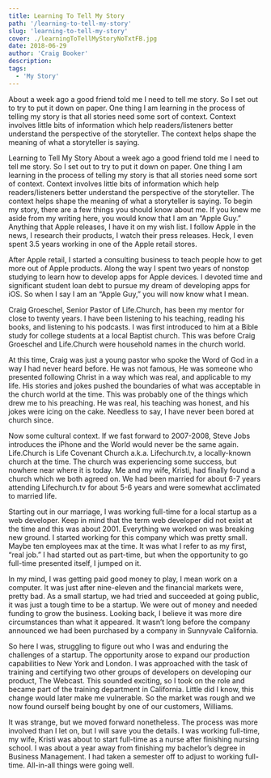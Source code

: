 ```yaml
---
title: Learning To Tell My Story
path: '/learning-to-tell-my-story'
slug: 'learning-to-tell-my-story'
cover: ./learningToTellMyStoryNoTxtFB.jpg
date: 2018-06-29
author: 'Craig Booker'
description:
tags:
  - 'My Story'
---
```


About a week ago a good friend told me I need to tell me story. So I set out to try to put it down on paper. One thing I am learning in the process of telling my story is that all stories need some sort of context. Context involves little bits of information which help readers/listeners better understand the perspective of the storyteller. The context helps shape the meaning of what a storyteller is saying.

Learning to Tell My Story
About a week ago a good friend told me I need to tell me story. So I set out to try to put it down on paper. One thing I am learning in the process of telling my story is that all stories need some sort of context. Context involves little bits of information which help readers/listeners better understand the perspective of the storyteller. The context helps shape the meaning of what a storyteller is saying. To begin my story, there are a few things you should know about me. If you knew me aside from my writing here, you would know that I am an “Apple Guy.” Anything that Apple releases, I have it on my wish list. I follow Apple in the news, I research their products, I watch their press releases. Heck, I even spent 3.5 years working in one of the Apple retail stores.

After Apple retail, I started a consulting business to teach people how to get more out of Apple products. Along the way I spent two years of nonstop studying to learn how to develop apps for Apple devices. I devoted time and significant student loan debt to pursue my dream of developing apps for iOS. So when I say I am an “Apple Guy,” you will now know what I mean.

Craig Groeschel, Senior Pastor of Life.Church, has been my mentor for close to twenty years. I have been listening to his teaching, reading his books, and listening to his podcasts. I was first introduced to him at a Bible study for college students at a local Baptist church. This was before Craig Groeschel and Life.Church were household names in the church world.

At this time, Craig was just a young pastor who spoke the Word of God in a way I had never heard before. He was not famous, He was someone who presented following Christ in a way which was real, and applicable to my life. His stories and jokes pushed the boundaries of what was acceptable in the church world at the time. This was probably one of the things which drew me to his preaching. He was real, his teaching was honest, and his jokes were icing on the cake. Needless to say, I have never been bored at church since.

Now some cultural context. If we fast forward to 2007-2008, Steve Jobs introduces the iPhone and the World would never be the same again. Life.Church is Life Covenant Church a.k.a. Lifechurch.tv, a locally-known church at the time. The church was experiencing some success, but nowhere near where it is today. Me and my wife, Kristi, had finally found a church which we both agreed on. We had been married for about 6-7 years attending Lifechurch.tv for about 5-6 years and were somewhat acclimated to married life.

Starting out in our marriage, I was working full-time for a local startup as a web developer. Keep in mind that the term web developer did not exist at the time and this was about 2001. Everything we worked on was breaking new ground. I started working for this company which was pretty small. Maybe ten employees max at the time. It was what I refer to as my first, “real job.” I had started out as part-time, but when the opportunity to go full-time presented itself, I jumped on it.

In my mind, I was getting paid good money to play, I mean work on a computer. It was just after nine-eleven and the financial markets were, pretty bad. As a small startup, we had tried and succeeded at going public, it was just a tough time to be a startup. We were out of money and needed funding to grow the business. Looking back, I believe it was more dire circumstances than what it appeared. It wasn’t long before the company announced we had been purchased by a company in Sunnyvale California.

So here I was, struggling to figure out who I was and enduring the challenges of a startup. The opportunity arose to expand our production capabilities to New York and London. I was approached with the task of training and certifying two other groups of developers on developing our product, The Webcast. This sounded exciting, so I took on the role and became part of the training department in California. Little did I know, this change would later make me vulnerable. So the market was rough and we now found ourself being bought by one of our customers, Williams.

It was strange, but we moved forward nonetheless. The process was more involved than I let on, but I will save you the details. I was working full-time, my wife, Kristi was about to start full-time as a nurse after finishing nursing school. I was about a year away from finishing my bachelor’s degree in Business Management. I had taken a semester off to adjust to working full-time. All-in-all things were going well.
